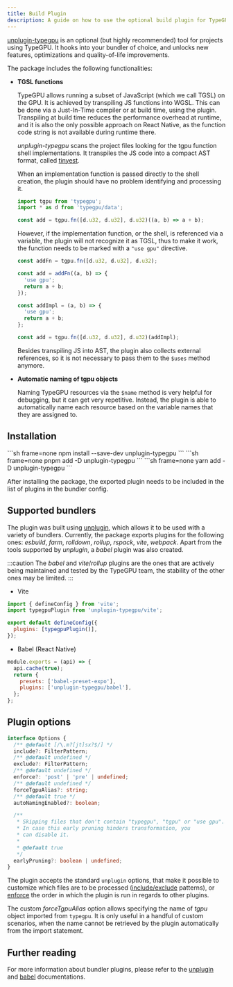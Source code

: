 ```yaml
---
title: Build Plugin
description: A guide on how to use the optional build plugin for TypeGPU
---
```


[unplugin-typegpu](https://www.npmjs.com/package/unplugin-typegpu) is an optional (but highly recommended) tool for projects using TypeGPU. It hooks into your bundler of choice, and unlocks new features, optimizations and quality-of-life improvements.

The package includes the following functionalities:

- **TGSL functions**

  TypeGPU allows running a subset of JavaScript (which we call TGSL) on the GPU. It is achieved by transpiling JS functions into WGSL.
  This can be done via a Just-In-Time compiler or at build time, using the plugin.
  Transpiling at build time reduces the performance overhead at runtime,
  and it is also the only possible approach on React Native, as the function code string is not available during runtime there.

  _unplugin-typegpu_ scans the project files looking for the tgpu function shell implementations.
  It transpiles the JS code into a compact AST format, called [tinyest](https://www.npmjs.com/package/tinyest).

  When an implementation function is passed directly to the shell creation, the plugin should have no problem identifying and processing it.

  ```ts
  import tgpu from 'typegpu';
  import * as d from 'typegpu/data';

  const add = tgpu.fn([d.u32, d.u32], d.u32)((a, b) => a + b);
  ```

  However, if the implementation function, or the shell, is referenced via a variable, the plugin will not recognize it as TGSL,
  thus to make it work, the function needs to be marked with a `"use gpu"` directive.

  ```ts
  const addFn = tgpu.fn([d.u32, d.u32], d.u32);

  const add = addFn((a, b) => {
    'use gpu';
    return a + b;
  });
  ```

  ```ts
  const addImpl = (a, b) => {
    'use gpu';
    return a + b;
  };

  const add = tgpu.fn([d.u32, d.u32], d.u32)(addImpl);
  ```

  Besides transpiling JS into AST, the plugin also collects external references, so it is not necessary to pass them to the `$uses` method anymore.

- **Automatic naming of tgpu objects**

  Naming TypeGPU resources via the `$name` method is very helpful for debugging, but it can get very repetitive.
  Instead, the plugin is able to automatically name each resource based on the variable names that they are assigned to.

## Installation


<Tabs syncKey="package-manager">
  <TabItem label="npm" icon="seti:npm">
    ```sh frame=none
    npm install --save-dev unplugin-typegpu
    ```
  </TabItem>
  <TabItem label="pnpm" icon="pnpm">
    ```sh frame=none
    pnpm add -D unplugin-typegpu
    ```
  </TabItem>
  <TabItem label="yarn" icon="seti:yarn">
    ```sh frame=none
    yarn add -D unplugin-typegpu
    ```
  </TabItem>
</Tabs>

After installing the package, the exported plugin needs to be included in the list of plugins in the bundler config.

## Supported bundlers

The plugin was built using [unplugin](https://unplugin.unjs.io/), which allows it to be used with a variety of bundlers.
Currently, the package exports plugins for the following ones: _esbuild_, _farm_, _rolldown_, _rollup_, _rspack_, _vite_, _webpack_.
Apart from the tools supported by _unplugin_, a _babel_ plugin was also created.

:::caution
The _babel_ and _vite_/_rollup_ plugins are the ones that are actively being maintained and tested by the TypeGPU team,
the stability of the other ones may be limited.
:::

- Vite

```js title="vite.config.js"
import { defineConfig } from 'vite';
import typegpuPlugin from 'unplugin-typegpu/vite';

export default defineConfig({
  plugins: [typegpuPlugin()],
});
```

- Babel (React Native)

```js title="babel.config.js"
module.exports = (api) => {
  api.cache(true);
  return {
    presets: ['babel-preset-expo'],
    plugins: ['unplugin-typegpu/babel'],
  };
};
```

## Plugin options

```ts
interface Options {
  /** @default [/\.m?[jt]sx?$/] */
  include?: FilterPattern;
  /** @default undefined */
  exclude?: FilterPattern;
  /** @default undefined */
  enforce?: 'post' | 'pre' | undefined;
  /** @default undefined */
  forceTgpuAlias?: string;
  /** @default true */
  autoNamingEnabled?: boolean;

  /**
   * Skipping files that don't contain "typegpu", "tgpu" or "use gpu".
   * In case this early pruning hinders transformation, you
   * can disable it.
   *
   * @default true
   */
  earlyPruning?: boolean | undefined;
}
```

The plugin accepts the standard `unplugin` options, that make it possible to customize which files are to be processed ([include/exclude](https://rolldown.rs/guide/plugin-development#plugin-hook-filters) patterns),
or [enforce](https://vite.dev/guide/api-plugin.html#plugin-ordering) the order in which the plugin is run in regards to other plugins.

The custom _forceTgpuAlias_ option allows specifying the name of _tgpu_ object imported from `typegpu`.
It is only useful in a handful of custom scenarios, when the name cannot be retrieved by the plugin automatically from the import statement.

## Further reading

For more information about bundler plugins, please refer to the [unplugin](https://unplugin.unjs.io/guide/) and [babel](https://babeljs.io/docs/plugins) documentations.
